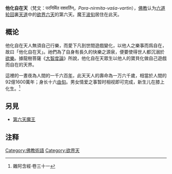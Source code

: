 {{佛教}}
'''他化自在天'''（梵文：परनिर्मित वशवर्तिन्，''Para-nirmita-vaśa-vartin''），[[佛教|佛教]]认为[[六道轮回|六道轮回]]裏[[天_(佛教)|天道]]中的[[欲界天|欲界六天]]的第六天。魔王[[波旬|波旬]]居住在此天。

==概论==
他化自在天人無須自己行樂，而愛下凡到世間遊戲變化，以他人之樂事而爲自在，故曰「他化自在天」。祂們為了自身有長久的快樂之源泉，便要使得世人都沉溺於[[欲樂|欲樂]]。據龍樹菩薩《[[大智度論|大智度論]]》所說，他化自在天眾生以他人的寶貝化做自己遊戲而自在的天界。

這裡的一晝夜為人間的一千六百[[年|年]]，此天天人的壽命為一万六千歲，相當於人間的92億1600萬年；身长十六[[由旬|由旬]]。男女情爱之事暂时相视即可完成，新生儿在膝上化生。<ref>雜阿含經·卷三十一</ref>

==另見==
*[[第六天魔王|第六天魔王]]

==注释==
{{reflist}}

{{佛教小作品}}
[[Category:佛教術語|Category:佛教術語]]
[[Category:欲界天|Category:欲界天]]